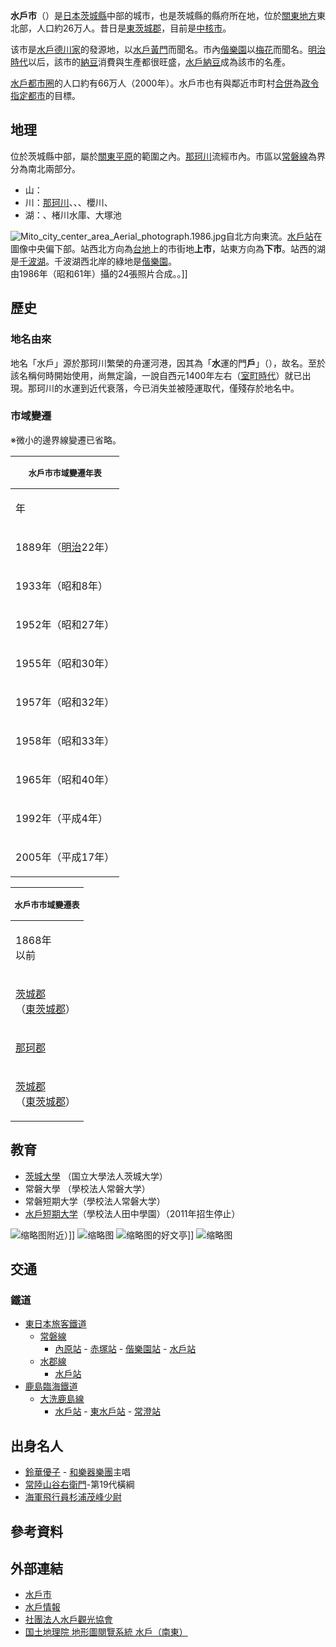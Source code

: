 {{NoteTA|筑地}}
{{日本都市
|自治體名=水戶市
|圖像=[[File:Kairakuen_Mito_02.jpg|240px]]
|圖像說明=[[偕樂園|偕樂園]]（常磐公園）
|日文原名=水戸市
|平假名=みとし
|羅馬字拼音=Mito-shi
|都道府縣=茨城縣
|支廳=
| 類型       = 中核市
|編號=08201-5
|面積=217.32
|邊界未定=有
|人口=269,186
|統計時間=2021年2月1日
|自治體=[[常陸那珂市|常陸那珂市]]、[[笠間市|笠間市]]、[[那珂市|那珂市]]、[[城里町|城-{里}-町]]、[[大洗町|大洗町]]、[[茨城町|茨城町]]
|市章=[[File:Symbol_of_Mito_Ibaraki.svg|100px]]
|市旗=[[File:Flag_of_Mito,_Ibaraki.svg|100px]]
|樹=[[梅|梅]]
|花=[[萩|萩]]
|鳥=[[白鶺鴒|白鶺鴒]]
|歌=水戶市歌（1959年11月3日制定，西条八十作詞，古關裕而作曲）
|其他象徵物=
|其他象徵=
|市長=高橋靖
|議員數=28
|郵遞區號=310-8610
|所在地=水戶市中央一丁目4番1號<br /><small>{{Coord|36|21|57|N|140|28|16.5|E|region:JP}}</small><br/>[[File:水戸市役所.jpg|200px]]
|電話號碼=29-224-1111
|外部連結=http://www.city.mito.lg.jp/
|地圖=[[File:Mito_in_Ibaraki_Prefecture.png|250px]]
|註記=
}}
'''水戶市'''（{{jpn|j=水戸市|hg=みとし|rm=Mito shi|f=y}}）是[[日本|日本]][[茨城縣|茨城縣]]中部的城市，也是茨城縣的縣府所在地，位於[[關東地方|關東地方]]東北部，人口約26万人。昔日是[[東茨城郡|東茨城郡]]，目前是[[中核市|中核市]]。

该市是[[水戶德川家|水戶德川家]]的發源地，以[[水戶黃門|水戶黃門]]而聞名。市內[[偕樂園|偕樂園]]以[[梅花|梅花]]而聞名。[[明治時代|明治時代]]以后，該市的[[納豆|納豆]]消費與生產都很旺盛，[[水戶納豆|水戶納豆]]成為該市的名產。

[[水戶都市圈|水戶都市圈]]的人口約有66万人（2000年）。水戶市也有與鄰近市町村[[市町村合併|合併]]為[[政令指定都市|政令指定都市]]的目標。

== 地理 ==
位於茨城縣中部，屬於[[關東平原|關東平原]]的範圍之內。[[那珂川|那珂川]]流經市內。市區以[[常磐線|常磐線]]為界分為南北兩部分。

*山：{{Link-ja|朝房山|朝房山}}
*川：[[那珂川|那珂川]]、{{Link-ja|藤井川|藤井川}}、{{Link-ja|涸沼川|涸沼川}}、櫻川、{{Link-ja|逆川|逆川}}
*湖：{{Link-ja|千波湖|千波湖}}、楮川水庫、大塚池

[[File:Mito_city_center_area_Aerial_photograph.1986.jpg|center]]自北方向東流。[[水戶站|水戶站]]在圖像中央偏下部。站西北方向為[[台地|台地]]上的市街地'''上市'''，站東方向為'''下市'''。站西的湖是[[千波湖|千波湖]]。千波湖西北岸的綠地是[[偕樂園|偕樂園]]。<br/>由1986年（昭和61年）攝的24張照片合成。{{国土航空写真}}。]]

== 歷史 ==
{{See|水戶藩|常陸國}}
=== 地名由來 ===
地名「水戶」源於那珂川繁榮的舟運河港，因其為「'''水'''運的門'''戶'''」（{{Lang|ja|水運の戸口}}），故名。至於該名稱何時開始使用，尚無定論，一說自西元1400年左右（[[室町時代|室町時代]]）就已出現。那珂川的水運到近代衰落，今已消失並被陸運取代，僅殘存於地名中。

=== 市域變遷 ===
※微小的邊界線變遷已省略。

{| class="wikitable collapsible collapsed" style="font-size:small"
|-	
! colspan="3" style="font-size:small" | 水戶市市域變遷年表
|-
! 年
! 月日
! 與現水戶市市域相關的行政區域變遷
|-
| 1889年（[[明治|明治]]22年）
| 4月1日
| style="text-align:left" | 隨著[[市制|市制]]、[[町村制|町村制]]的實施，設水戶市及其他18村。<ref>{{Cite book|title=『角川日本地名大辞典 8 茨城県』 |publisher=[[角川書店|角川書店]] |year=1983 |language=ja}}</ref>
* '''水戶市''' ← 水戶城下上町、下町和吉田村、濱田村、細谷村、常磐村的各一部分
* [[東茨城郡|東茨城郡]]（16村）
** '''常磐村''' ← 常磐村單獨施行村制
** '''綠岡村''' ← 見川村、見和村、小吹村、千波村、笠原新田、平須村
** '''渡里村''' ← 渡里村、堀村、田野村
** '''上大野村''' ← 中大野村、圷大野村、東大野村、西大野村、澀井村、吉沼村、細谷村、濱田村
** '''吉田村''' ← 東野村、米澤村、吉澤村、吉田村
** '''酒門村''' ← 酒門村、谷田村、石川村、若宮村
** '''河和田村''' ← 中丸村、赤塚村、萱場新田、河和田村
** '''上中妻村''' ← 大塚村、金谷村、飯島村、加倉井村
** '''山根村''' ← 成澤村、木葉下村、谷津村、全隈村、開江村
** '''飯富村''' ← 飯富村、岩根村、藤井村
** '''稻荷村''' ← 六反田村、栗崎村、東前村、大串村、島田村
** '''下大野村''' ← 下大野村、小泉村、川又村、鹽ヶ崎村・平戶村
** '''大場村''' ← 大場村、森戶村、下入野村、秋成新田
** '''中妻村''' ← 筑地村、赤尾關村、大足村、有賀村、牛伏村、黑磯村、田島村、三野輪村
** '''下中妻村''' ← 小林村、内原村、中原村、三湯村
** '''鯉淵村''' ← 鯉淵村、下野新田、五平村、高田村
*[[那珂郡|那珂郡]]（2村）
** '''柳河村''' ← 青柳村、上河内村、中河内村、下河内村
** '''国田村''' ← 田谷村、上国井村、下国井村
|-
| 1933年（昭和8年）
| 3月15日
| style="text-align:left" | 常磐村編入水戶市。
|-
| 1952年（昭和27年）
| 4月1日
| style="text-align:left" | 綠岡村、上大野村的部分（細谷的部分）編入水戶市。
|-
| rowspan="2" | 1955年（昭和30年）
| 3月31日
| style="text-align:left" |
* 中妻村、下中妻村、鯉淵村的一部分（除鯉淵、五平部分）合併，設'''内原村'''。 
* 下大野村、稻荷村、大場村合併，設'''常澄村'''。
|-
| 4月1日
| style="text-align:left" |
* 柳河村、上大野村、渡里村、吉田村、酒門村的一部分（除若宮）、河和田村的一部分（赤塚）編入。
* 上中妻村、山根村的一部分（除成澤）、河和田村的其餘部分合併，設'''赤塚村'''。
* 飯富村與山根村的其餘部分（成澤）合併，設'''飯富村'''。
|-
| 1957年（昭和32年）
| 6月1日
| style="text-align:left" | 飯富村、国田村編入水戶市。
|-
| 1958年（昭和33年）
| 4月1日
| style="text-align:left" | 赤塚村編入水戶市。
|-
| 1965年（昭和40年）
| 1月1日
| style="text-align:left" | 内原村施行町制，改為'''内原町'''。
|-
| 1992年（平成4年）
| 3月3日
| style="text-align:left" | 常澄村編入水戶市。
|-
| 2005年（平成17年）
| 2月1日
| style="text-align:left" | 内原町編入水戶市。
|}

{| class="wikitable collapsible collapsed" style="font-size:x-small"
|-
! colspan="10" style="font-size:small" | 水戶市市域變遷表
|-
! colspan="3" | 1868年<br />以前
! [[明治|明治]]元年 - 明治22年
! 明治22年<br />4月1日
! colspan="2" | 明治22年 - 昭和64年
! [[平成|平成]]元年 - 現在
! 現在
|-
| rowspan="29" | [[茨城郡|茨城郡]]<br />（[[東茨城郡|東茨城郡]]）
| bgcolor="#66FFFF" |
| bgcolor="#66FFFF" colspan="2" | 水戶城下上町
| bgcolor="#E66B58" style="color:white" rowspan="6" | '''水戶市'''
| bgcolor="#E66B58" style="color:white" rowspan="6" | '''水戶市'''
| bgcolor="#E66B58" style="color:white" rowspan="33" | '''水戶市'''
| bgcolor="#E66B58" style="color:white" rowspan="55" | '''水戶市'''
| bgcolor="#E66B58" style="color:white" rowspan="86" | '''水戶市'''
|-
| bgcolor="#66FFFF" |
| bgcolor="#66FFFF" colspan="2" | 水戶城下下町
|-
| bgcolor="#99CCFF" |
| bgcolor="#99CCFF" colspan="2" | 吉田村的部分
|-
| bgcolor="#99CCFF" |
| bgcolor="#99CCFF" colspan="2" | 濱田村的部分
|-
| bgcolor="#99CCFF" |
| bgcolor="#99CCFF" colspan="2" | 細谷村的部分
|-
| bgcolor="#99CCFF" |  
| bgcolor="#99CCFF" rowspan="2" colspan="2" | 常磐村
|-
| bgcolor="#99CCFF" |  
| bgcolor="#99CCFF" | ''常磐村''
| bgcolor="#E66B58" style="color:white" | 昭和8年3月15日<br />編入水戶市
|-
| bgcolor="#99CCFF" |
| bgcolor="#99CCFF" colspan="2" | 見川村
| bgcolor="#99CCFF" rowspan="6" | ''綠岡村''
| bgcolor="#E66B58" style="color:white" rowspan="7" | 昭和27年4月1日<br />編入水戶市
|-
| bgcolor="#99CCFF" |
| bgcolor="#99CCFF" colspan="2" | 見和村
|-
| bgcolor="#99CCFF" |
| bgcolor="#99CCFF" colspan="2" | 小吹村
|-
| bgcolor="#99CCFF" |
| bgcolor="#99CCFF" colspan="2" | 千波村
|-
| bgcolor="#99CCFF" |
| bgcolor="#99CCFF" colspan="2" | 笠原新田
|-
| bgcolor="#99CCFF" |
| bgcolor="#99CCFF" colspan="2" | 平須村
|-
| bgcolor="#99CCFF" |  
| bgcolor="#99CCFF" rowspan="2" colspan="2" | 細谷村
| bgcolor="#99CCFF" rowspan="9" | ''上大野村''
|-
| bgcolor="#99CCFF" |  
| bgcolor="#E66B58" style="color:white" rowspan="19" | 昭和30年4月1日<br />編入水戶市
|-
| bgcolor="#99CCFF" |
| bgcolor="#99CCFF" colspan="2" | 中大野村
|-
| bgcolor="#99CCFF" |
| bgcolor="#99CCFF" colspan="2" | 圷大野村
|-
| bgcolor="#99CCFF" |
| bgcolor="#99CCFF" colspan="2" | 東大野村
|-
| bgcolor="#99CCFF" |
| bgcolor="#99CCFF" colspan="2" | 西大野村
|-
| bgcolor="#99CCFF" |
| bgcolor="#99CCFF" colspan="2" | 澀井村
|-
| bgcolor="#99CCFF" |
| bgcolor="#99CCFF" colspan="2" | 吉沼村
|-
| bgcolor="#99CCFF" |
| bgcolor="#99CCFF" colspan="2" | 濱田村
|-
| bgcolor="#99CCFF" |
| bgcolor="#99CCFF" colspan="2" | 渡里村
| bgcolor="#99CCFF" rowspan="3" | ''渡里村''
|-
| bgcolor="#99CCFF" |
| bgcolor="#99CCFF" colspan="2" | 堀村
|-
| bgcolor="#99CCFF" |
| bgcolor="#99CCFF" colspan="2" | 田野村
|-
| bgcolor="#99CCFF" |
| bgcolor="#99CCFF" colspan="2" | 東野村
| bgcolor="#99CCFF" rowspan="4" | ''吉田村''
|-
| bgcolor="#99CCFF" |
| bgcolor="#99CCFF" colspan="2" | 米澤村
|-
| bgcolor="#99CCFF" |
| bgcolor="#99CCFF" colspan="2" | 吉澤村
|-
| bgcolor="#99CCFF" |
| bgcolor="#99CCFF" colspan="2" | 吉田村
|-
| rowspan="7" | [[那珂郡|那珂郡]]
| bgcolor="#99CCFF" |
| bgcolor="#99CCFF" colspan="2" | 青柳村
| bgcolor="#99CCFF" rowspan="4" | ''柳河村''
|-
| bgcolor="#99CCFF" |
| bgcolor="#99CCFF" colspan="2" | 上河内村
|-
| bgcolor="#99CCFF" |
| bgcolor="#99CCFF" colspan="2" | 中河内村
|-
| bgcolor="#99CCFF" |
| bgcolor="#99CCFF" colspan="2" | 下河内村
|-
| bgcolor="#99CCFF" |
| bgcolor="#99CCFF" colspan="2" | 上国井村
| bgcolor="#99CCFF" rowspan="3" | ''国田村''
| bgcolor="#99CCFF" rowspan="3" | ''国田村''
| bgcolor="#E66B58" style="color:white" rowspan="7" | 昭和32年6月1日<br />編入水戶市
|-
| bgcolor="#99CCFF" |
| bgcolor="#99CCFF" colspan="2" | 下国井村
|-
| bgcolor="#99CCFF" |
| bgcolor="#99CCFF" colspan="2" | 田谷村
|-
| rowspan="51" | [[茨城郡|茨城郡]]<br />（[[東茨城郡|東茨城郡]]）
| bgcolor="#99CCFF" |
| bgcolor="#99CCFF" colspan="2" | 飯富村
| bgcolor="#99CCFF" rowspan="3" | ''飯富村''
| bgcolor="#99CCFF" rowspan="4" | 昭和30年4月1日<br />''飯富村''
|-
| bgcolor="#99CCFF" |
| bgcolor="#99CCFF" colspan="2" | 岩根村
|-
| bgcolor="#99CCFF" |
| bgcolor="#99CCFF" colspan="2" | 藤井村
|-
| bgcolor="#99CCFF" |
| bgcolor="#99CCFF" colspan="2" | 成澤村
| bgcolor="#99CCFF" rowspan="5" | ''山根村]''
|-
| bgcolor="#99CCFF" |
| bgcolor="#99CCFF" colspan="2" | 木葉下村
| bgcolor="#99CCFF" rowspan="11" | 昭和30年4月1日<br />''赤塚村''
| bgcolor="#E66B58" style="color:white" rowspan="11" | 昭和33年4月1日<br />編入水戶市
|-
| bgcolor="#99CCFF" |
| bgcolor="#99CCFF" colspan="2" | 谷津村
|-
| bgcolor="#99CCFF" |
| bgcolor="#99CCFF" colspan="2" | 全隈村
|-
| bgcolor="#99CCFF" |
| bgcolor="#99CCFF" colspan="2" | 開江村
|-
| bgcolor="#99CCFF" |
| bgcolor="#99CCFF" colspan="2" | 大塚村
| bgcolor="#99CCFF" rowspan="4" | ''上中妻村''
|-
| bgcolor="#99CCFF" |
| bgcolor="#99CCFF" colspan="2" | 金谷村
|-
| bgcolor="#99CCFF" |
| bgcolor="#99CCFF" colspan="2" | 飯島村
|-
| bgcolor="#99CCFF" |
| bgcolor="#99CCFF" colspan="2" | 加倉井村
|-
| bgcolor="#99CCFF" |
| bgcolor="#99CCFF" colspan="2" | 河和田村
| bgcolor="#99CCFF" rowspan="4" | ''河和田村''
|-
| bgcolor="#99CCFF" |
| bgcolor="#99CCFF" colspan="2" | 中丸村
|-
| bgcolor="#99CCFF" |
| bgcolor="#99CCFF" colspan="2" | 萱場新田
|-
| bgcolor="#99CCFF" |
| bgcolor="#99CCFF" colspan="2" | 赤塚村
| bgcolor="#E66B58" style="color:white" rowspan="4" | 昭和30年4月1日<br />編入水戶市
| bgcolor="#E66B58" style="color:white" rowspan="4" | '''水戶市'''
|-
| bgcolor="#99CCFF" |
| bgcolor="#99CCFF" colspan="2" | 酒門村
| bgcolor="#99CCFF" rowspan="3" | ''酒門村''<br />的部分
|-
| bgcolor="#99CCFF" |
| bgcolor="#99CCFF" colspan="2" | 谷田村
|-
| bgcolor="#99CCFF" |
| bgcolor="#99CCFF" colspan="2" | 石川村
|-
| bgcolor="#99CCFF" |
| bgcolor="#99CCFF" colspan="2" | 下大野村
| bgcolor="#99CCFF" rowspan="5" | ''下大野村''
| bgcolor="#99CCFF" rowspan="14" colspan="2" | 昭和30年3月31日<br />''常澄村''
| bgcolor="#E66B58" style="color:white" rowspan="14" | 平成4年3月3日<br />編入水戶市
|-
| bgcolor="#99CCFF" |
| bgcolor="#99CCFF" colspan="2" | 小泉村
|-
| bgcolor="#99CCFF" |
| bgcolor="#99CCFF" colspan="2" | 川又村
|-
| bgcolor="#99CCFF" |
| bgcolor="#99CCFF" colspan="2" | 鹽ヶ崎村
|-
| bgcolor="#99CCFF" |
| bgcolor="#99CCFF" colspan="2" | 平戶村
|-
| bgcolor="#99CCFF" |
| bgcolor="#99CCFF" colspan="2" | 下入野村
| bgcolor="#99CCFF" rowspan="4" | ''大場村''
|-
| bgcolor="#99CCFF" |
| bgcolor="#99CCFF" colspan="2" | 大場村
|-
| bgcolor="#99CCFF" |
| bgcolor="#99CCFF" colspan="2" | 森戶村
|-
| bgcolor="#99CCFF" |
| bgcolor="#99CCFF" colspan="2" | 秋成新田
|-
| bgcolor="#99CCFF" |
| bgcolor="#99CCFF" colspan="2" | 六反田村
| bgcolor="#99CCFF" rowspan="5" | ''稻荷村''
|-
| bgcolor="#99CCFF" |
| bgcolor="#99CCFF" colspan="2" | 東前村
|-
| bgcolor="#99CCFF" |
| bgcolor="#99CCFF" colspan="2" | 大串村
|-
| bgcolor="#99CCFF" |
| bgcolor="#99CCFF" colspan="2" | 島田村
|-
| bgcolor="#99CCFF" |
| bgcolor="#99CCFF" colspan="2" | 栗崎村
|-
| bgcolor="#99CCFF" |
| bgcolor="#99CCFF" colspan="2" | 小林村
| bgcolor="#99CCFF" rowspan="4" | ''下中妻村''
| bgcolor="#99CCFF" rowspan="17" | 昭和30年3月31日<br />''内原村''
| bgcolor="#66FFFF" rowspan="17" | 昭和40年1月1日<br />町制
| bgcolor="#E66B58" style="color:white" rowspan="17" | 平成17年2月1日<br />編入水戶市
|-
| bgcolor="#99CCFF" |
| bgcolor="#99CCFF" colspan="2" | 内原村
|-
| bgcolor="#99CCFF" |
| bgcolor="#99CCFF" colspan="2" | 中原村
|-
| bgcolor="#99CCFF" |
| bgcolor="#99CCFF" colspan="2" | 三湯村
|-
| bgcolor="#99CCFF" |
| bgcolor="#99CCFF" colspan="2" | 筑地村
| bgcolor="#99CCFF" rowspan="8" | ''中妻村''
|-
| bgcolor="#99CCFF" |
| bgcolor="#99CCFF" colspan="2" | 赤尾關村
|-
| bgcolor="#99CCFF" |
| bgcolor="#99CCFF" colspan="2" | 大足村
|-
| bgcolor="#99CCFF" |
| bgcolor="#99CCFF" colspan="2" | 有賀村
|-
| bgcolor="#99CCFF" |
| bgcolor="#99CCFF" colspan="2" | 牛伏村
|-
| bgcolor="#99CCFF" |
| bgcolor="#99CCFF" colspan="2" | 黑磯村
|-
| bgcolor="#99CCFF" |
| bgcolor="#99CCFF" colspan="2" | 田島村
|-
| bgcolor="#99CCFF" |
| bgcolor="#99CCFF" colspan="2" | 三野輪村
|-
| bgcolor="#99CCFF" |
| bgcolor="#99CCFF" colspan="2" | 鯉淵村的部分
| bgcolor="#99CCFF" rowspan="5" | ''鯉淵村''<br />的部分
|-
| bgcolor="#99CCFF" |
| bgcolor="#99CCFF" | 高野村
| bgcolor="#99CCFF" rowspan="2" | 明治11年<br />高田村
|-
| bgcolor="#99CCFF" |
| bgcolor="#99CCFF" | 田沢村
|-
| bgcolor="#99CCFF" |
| bgcolor="#99CCFF" colspan="2" | 下野新田
|-
| bgcolor="#99CCFF" |
| bgcolor="#99CCFF" colspan="2" | 五平村的部分
|}

==教育==
*[[茨城大學|茨城大學]] （国立大學法人茨城大学）
*常磐大學 （學校法人常磐大学）
*常磐短期大学（學校法人常磐大学）
*[[水戶短期大学|水戶短期大学]]（學校法人田中學園）（2011年招生停止）
[[File:MITOSTA.JPG|缩略图]]附近）]]
[[File:Koudoukan.JPG|缩略图]]
[[File:Koubuntei.JPG|缩略图]]的好文亭]]
[[File:茨城県信用組合.jpg|缩略图]]
{{Clear}}
== 交通 ==
=== 鐵道 ===
* [[東日本旅客鐵道|東日本旅客鐵道]]
** [[常磐線|常磐線]]
*** [[內原站|內原站]] - [[赤塚站|赤塚站]] - [[偕樂園站|偕樂園站]] - [[水戶站|水戶站]]
** [[水郡線|水郡線]]
*** [[水戶站|水戶站]]
* [[鹿島臨海鐵道|鹿島臨海鐵道]]
** [[大洗鹿島線|大洗鹿島線]]
*** [[水戶站|水戶站]] - [[東水戶站|東水戶站]] - [[常澄站|常澄站]]

== 出身名人 ==
* [[鈴華優子|鈴華優子]] - [[和樂器樂團|和樂器樂團]]主唱
* [[常陸山谷右衛門|常陸山谷右衛門]]-第19代橫綱
* [[海軍飛行員杉浦茂峰少尉|海軍飛行員杉浦茂峰少尉]]

== 參考資料 ==
{{Reflist}}

== 外部連結 ==
{{Commonscat|Mito, Ibaraki}}
* [https://web.archive.org/web/20110322185051/http://www.city.mito.lg.jp/ 水戶市] {{ja}}
* [https://web.archive.org/web/20130613124948/http://310.ne.jp/ 水戶情報]  {{ja}}
* [http://www.mitokoumon.com/ 社團法人水戶觀光協會] {{Wayback|url=http://www.mitokoumon.com/ |date=20140706182019 }} {{ja}} {{en}} {{zh-hans}} {{zh-hant}} {{ko}}
* [http://watchizu.gsi.go.jp/cgi-bin/watchizu.cgi?id=54404305&slidex=909&slidey=386 国土地理院 地形圖閱覽系統 水戶（南東）] {{Wayback|url=http://watchizu.gsi.go.jp/cgi-bin/watchizu.cgi?id=54404305&slidex=909&slidey=386 |date=20071202023909 }} {{ja}}

{{茨城縣}}
{{日本都道府縣廳所在地}}
{{日本中核市}}
{{Authority control}}